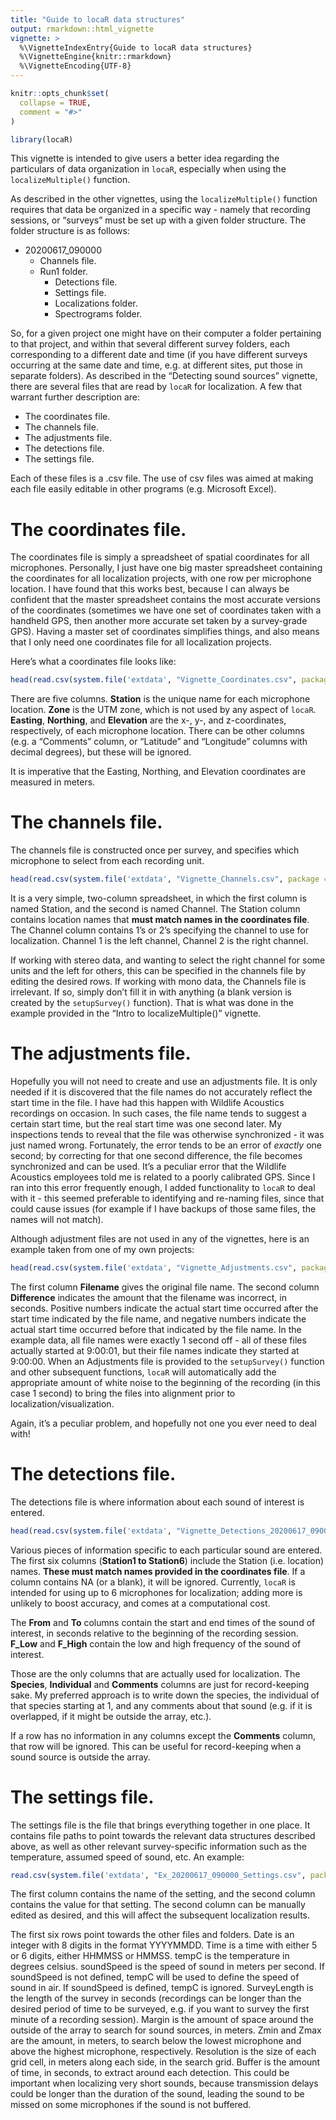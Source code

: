 ```yaml
---
title: "Guide to locaR data structures"
output: rmarkdown::html_vignette
vignette: >
  %\VignetteIndexEntry{Guide to locaR data structures}
  %\VignetteEngine{knitr::rmarkdown}
  %\VignetteEncoding{UTF-8}
---
```


```r
knitr::opts_chunk$set(
  collapse = TRUE,
  comment = "#>"
)
```

```r
library(locaR)
```

This vignette is intended to give users a better idea regarding the particulars of data organization in `locaR`, especially when using the `localizeMultiple()` function.

As described in the other vignettes, using the `localizeMultiple()` function requires that data be organized in a specific way - namely that recording sessions, or "surveys" must be set up with a given folder structure. The folder structure is as follows:

* 20200617_090000
    * Channels file.
    * Run1 folder.
        * Detections file.
        * Settings file.
        * Localizations folder.
        * Spectrograms folder.
        
So, for a given project one might have on their computer a folder pertaining to that project, and within that several different survey folders, each corresponding to a different date and time (if you have different surveys occurring at the same date and time, e.g. at different sites, put those in separate folders). As described in the "Detecting sound sources" vignette, there are several files that are read by `locaR` for localization. A few that warrant further description are:

* The coordinates file.
* The channels file.
* The adjustments file.
* The detections file.
* The settings file.

Each of these files is a .csv file. The use of csv files was aimed at making each file easily editable in other programs (e.g. Microsoft Excel). 

# The coordinates file.

The coordinates file is simply a spreadsheet of spatial coordinates for all microphones. Personally, I just have one big master spreadsheet containing the coordinates for all localization projects, with one row per microphone location. I have found that this works best, because I can always be confident that the master spreadsheet contains the most accurate versions of the coordinates (sometimes we have one set of coordinates taken with a handheld GPS, then another more accurate set taken by a survey-grade GPS). Having a master set of coordinates simplifies things, and also means that I only need one coordinates file for all localization projects.

Here's what a coordinates file looks like:

```r
head(read.csv(system.file('extdata', "Vignette_Coordinates.csv", package = 'locaR')))
```

There are five columns. **Station** is the unique name for each microphone location. **Zone** is the UTM zone, which is not used by any aspect of `locaR`. **Easting**, **Northing**, and **Elevation** are the x-, y-, and z-coordinates, respectively, of each microphone location. There can be other columns (e.g. a "Comments" column, or "Latitude" and "Longitude" columns with decimal degrees), but these will be ignored.

It is imperative that the Easting, Northing, and Elevation coordinates are measured in meters.

# The channels file.

The channels file is constructed once per survey, and specifies which microphone to select from each recording unit. 

```r
head(read.csv(system.file('extdata', "Vignette_Channels.csv", package = 'locaR')))
```

It is a very simple, two-column spreadsheet, in which the first column is named Station, and the second is named Channel. The Station column contains location names that **must match names in the coordinates file**. The Channel column contains 1's or 2's specifying the channel to use for localization. Channel 1 is the left channel, Channel 2 is the right channel. 

If working with stereo data, and wanting to select the right channel for some units and the left for others, this can be specified in the channels file by editing the desired rows. If working with mono data, the Channels file is irrelevant. If so, simply don't fill it in with anything (a blank version is created by the `setupSurvey()` function). That is what was done in the example provided in the "Intro to localizeMultiple()" vignette. 

# The adjustments file.

Hopefully you will not need to create and use an adjustments file. It is only needed if it is discovered that the file names do not accurately reflect the start time in the file. I have had this happen with Wildlife Acoustics recordings on occasion. In such cases, the file name tends to suggest a certain start time, but the real start time was one second later. My inspections tends to reveal that the file was otherwise synchronized - it was just named wrong. Fortunately, the error tends to be an error of *exactly* one second; by correcting for that one second difference, the file becomes synchronized and can be used. It's a peculiar error that the Wildlife Acoustics employees told me is related to a poorly calibrated GPS. Since I ran into this error frequently enough, I added functionality to `locaR` to deal with it - this seemed preferable to identifying and re-naming files, since that could cause issues (for example if I have backups of those same files, the names will not match).

Although adjustment files are not used in any of the vignettes, here is an example taken from one of my own projects:

```r
head(read.csv(system.file('extdata', "Vignette_Adjustments.csv", package = 'locaR')))
```

The first column **Filename** gives the original file name. The second column **Difference** indicates the amount that the filename was incorrect, in seconds. Positive numbers indicate the actual start time occurred after the start time indicated by the file name, and negative numbers indicate the actual start time occurred before that indicated by the file name. In the example data, all file names were exactly 1 second off - all of these files actually started at 9:00:01, but their file names indicate they started at 9:00:00. When an Adjustments file is provided to the `setupSurvey()` function and other subsequent functions, `locaR` will automatically add the appropriate amount of white noise to the beginning of the recording (in this case 1 second) to bring the files into alignment prior to localization/visualization.

Again, it's a peculiar problem, and hopefully not one you ever need to deal with!

# The detections file.

The detections file is where information about each sound of interest is entered. 

```r
head(read.csv(system.file('extdata', "Vignette_Detections_20200617_090000.csv", package = 'locaR')))
```

Various pieces of information specific to each particular sound are entered. The first six columns (**Station1 to Station6**) include the Station (i.e. location) names. **These must match names provided in the coordinates file**. If a column contains NA (or a blank), it will be ignored. Currently, `locaR` is intended for using up to 6 microphones for localization; adding more is unlikely to boost accuracy, and comes at a computational cost.

The **From** and **To** columns contain the start and end times of the sound of interest, in seconds relative to the beginning of the recording session. **F_Low** and **F_High** contain the low and high frequency of the sound of interest. 

Those are the only columns that are actually used for localization. The **Species**, **Individual** and **Comments** columns are just for record-keeping sake. My preferred approach is to write down the species, the individual of that species starting at 1, and any comments about that sound (e.g. if it is overlapped, if it might be outside the array, etc.). 

If a row has no information in any columns except the **Comments** column, that row will be ignored. This can be useful for record-keeping when a sound source is outside the array.

# The settings file.

The settings file is the file that brings everything together in one place. It contains file paths to point towards the relevant data structures described above, as well as other relevant survey-specific information such as the temperature, assumed speed of sound, etc. An example:

```r
read.csv(system.file('extdata', "Ex_20200617_090000_Settings.csv", package = 'locaR'), stringsAsFactors = F)
```

The first column contains the name of the setting, and the second column contains the value for that setting. The second column can be manually edited as desired, and this will affect the subsequent localization results.

The first six rows point towards the other files and folders. Date is an integer with 8 digits in the format YYYYMMDD. Time is a time with either 5 or 6 digits, either HHMMSS or HMMSS. tempC is the temperature in degrees celsius. soundSpeed is the speed of sound in meters per second. If soundSpeed is not defined, tempC will be used to define the speed of sound in air. If soundSpeed is defined, tempC is ignored. SurveyLength is the length of the survey in seconds (recordings can be longer than the desired period of time to be surveyed, e.g. if you want to survey the first minute of a recording session). Margin is the amount of space around the outside of the array to search for sound sources, in meters. Zmin and Zmax are the amount, in meters, to search below the lowest microphone and above the highest microphone, respectively. Resolution is the size of each grid cell, in meters along each side, in the search grid. Buffer is the amount of time, in seconds, to extract around each detection. This could be important when localizing very short sounds, because transmission delays could be longer than the duration of the sound, leading the sound to be missed on some microphones if the sound is not buffered.








